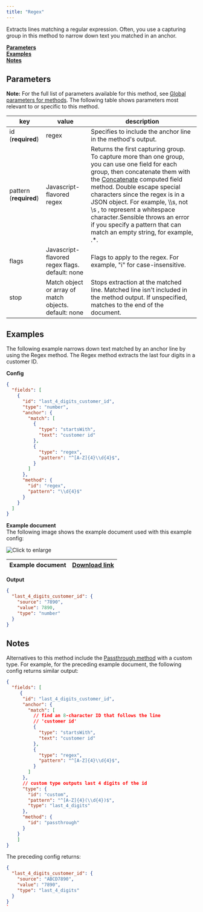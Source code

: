 ```yaml
---
title: "Regex"
---
```


Extracts lines matching a regular expression. Often, you use a capturing group in this method to narrow down text you matched in an anchor. 

[**Parameters**](/senseml-reference/methods/regex#parameters)  
[**Examples**](/senseml-reference/methods/regex#examples)  
[**Notes**](/senseml-reference/methods/regex#notes)

## Parameters

**Note:** For the full list of parameters available for this method, see [Global parameters for methods](/senseml-reference/field-query-object/method#global-parameters-for-methods). The following table shows parameters most relevant to or specific to this method.

| key                    | value                                                 | description                                                                                                                                                                                                                                                                                                                                                                                                                                 |
| ---------------------- | ----------------------------------------------------- | ------------------------------------------------------------------------------------------------------------------------------------------------------------------------------------------------------------------------------------------------------------------------------------------------------------------------------------------------------------------------------------------------------------------------------------------- |
| id (**required**)      | regex                                                 | Specifies to include the anchor line in the method's output.                                                                                                                                                                                                                                                                                                                                                                                |
| pattern (**required**) | Javascript-flavored regex                             | Returns the first capturing group. To capture more than one group, you can use one field for each group, then concatenate them with the [Concatenate](/senseml-reference/computed-field-methods/concatenate) computed field method. Double escape special characters since the regex is in a JSON object. For example, \\\\s, not \\s , to represent a whitespace character.Sensible throws an error if you specify a pattern that can match an empty string, for example, .\*. |
| flags                  | Javascript-flavored regex flags. default: none        | Flags to apply to the regex. For example, "i" for case-insensitive.                                                                                                                                                                                                                                                                                                                                                                         |
| stop                   | Match object or array of match objects. default: none | Stops extraction at the matched line. Matched line isn't included in the method output. If unspecified, matches to the end of the document.                                                                                                                                                                                                                                                                                                 |

## Examples

The following example narrows down text matched by an anchor line by using the Regex method. The Regex method extracts the last four digits in a customer ID.

**Config**

```JSON JSON 
{
  "fields": [
    {
      "id": "last_4_digits_customer_id",
      "type": "number",
      "anchor": {
        "match": [
          {
            "type": "startsWith",
            "text": "customer id"
          },
          {
            "type": "regex",
            "pattern": "^[A-Z]{4}\\d{4}$",
          }
        ]
      },
      "method": {
        "id": "regex",
        "pattern": "\\d{4}$"
      }
    }
  ]
}
```
**Example document**  
The following image shows the example document used with this example config:

![Click to enlarge](/assets/v0/images/final/regex.png)

| Example document | [Download link](https://raw.githubusercontent.com/sensible-hq/sensible-docs/main/readme-sync/assets/v0/pdfs/regex.pdf) |
| ---------------- | ---------------------------------------------------------------------------------------------------------------------- |

**Output**

```JSON JSON 
{
  "last_4_digits_customer_id": {
    "source": "7890",
    "value": 7890,
    "type": "number"
  }
}
```
## Notes

Alternatives to this method include the [Passthrough method](/senseml-reference/methods/passthrough) with a custom type. For example, for the preceding example document, the following config returns similar output:

```JSON JSON 
{
  "fields": [
     {
      "id": "last_4_digits_customer_id",
      "anchor": {
        "match": [
          // find an 8-character ID that follows the line
          // 'customer id'
          {
            "type": "startsWith",
            "text": "customer id"
          },
          {
            "type": "regex",
            "pattern": "^[A-Z]{4}\\d{4}$",
          }
        ]
      },
      // custom type outputs last 4 digits of the id
      "type": {
        "id": "custom",
        "pattern": "^[A-Z]{4}(\\d{4})$",
        "type": "last_4_digits"
      },
      "method": {
        "id": "passthrough"
      }
    }
    ]
}
```
The preceding config returns:

```JSON JSON 
{
  "last_4_digits_customer_id": {
    "source": "ABCD7890",
    "value": "7890",
    "type": "last_4_digits"
  }
}
`